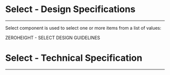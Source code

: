 
<Meta title="ODS Components/Form/Select [atom]/Specifications" />

# Select - Design Specifications
----

Select component is used to select one or more items from a list of values:
<div>
  <osds-button color="primary" variant="ghost" href="https://zeroheight.com/6fc8a63f7/p/998d9e-select/b/40a887" target="_blank">
    ZEROHEIGHT - SELECT DESIGN GUIDELINES &nbsp;
    <osds-icon name="external-link" color="primary" size="xs"></osds-icon>
  </osds-button>
</div>

# Select - Technical Specification
----

<SpecificationsSelect />
